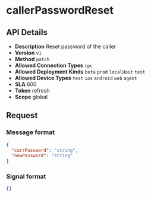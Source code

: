 # callerPasswordReset

## API Details

- **Description** Reset password of the caller
- **Version** `v1`
- **Method** `patch`
- **Allowed Connection Types** `rpc` 
- **Allowed Deployment Kinds** `beta` `prod` `localHost` `test` 
- **Allowed Device Types** `test` `ios` `android` `web` `agent` 
- **SLA** 600
- **Token** refresh
- **Scope** global


## Request

### Message format

```json
{
  "currPassword": "string",
  "newPassword": "string"
}
```

### Signal format

```json
{}
```

